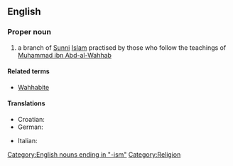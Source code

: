 {{wikipedia}}
==English==

===Proper noun===
{{en-proper noun|-}}

#{{Islam}} a branch of [[Sunni]] [[Islam]] practised by those who follow the teachings of [[w:Muhammad ibn Abd-al-Wahhab|Muhammad ibn Abd-al-Wahhab]]

====Related terms====
*[[Wahhabite]]

====Translations====
{{trans-top|branch of Sunni Islam}}
* Croatian: {{t-|hr|vahabizam|m}}
* German: {{t-|de|Wahhabismus|m}}
{{trans-mid}}
* Italian: {{t-|it|wahhabismo|m}}
{{trans-bottom}}

[[Category:English nouns ending in "-ism"]]
[[Category:Religion]]
